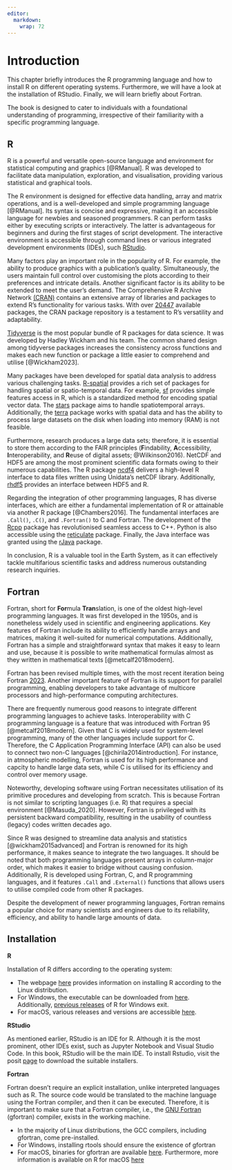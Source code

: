 ```yaml
---
editor: 
  markdown: 
    wrap: 72
---
```


# Introduction {#chap-intro}

This chapter briefly introduces the R programming language and how to install R 
on different operating systems. Furthermore, we will have a look at the installation 
of RStudio. Finally, we will learn briefly about Fortran. 

The book is designed to cater to individuals with a foundational understanding 
of programming, irrespective of their familiarity with a specific programming language.

## R
<!-- What is R? -->
R is a powerful and versatile open-source language and environment for statistical
computing and graphics [@RManual]. R was developed to facilitate data manipulation,
exploration, and visualisation, providing various statistical and graphical tools.

<!-- What makes R easy? -->
The R environment is designed for effective data handling, array and matrix 
operations, and is a well-developed and simple programming language [@RManual]. 
Its syntax is concise and expressive, making it an accessible language for 
newbies and seasoned programmers. R can perform tasks either by executing scripts
or interactively. The latter is advantageous for beginners and during the first 
stages of script development. The interactive environment is accessible through 
command lines or various integrated development environments (IDEs), such [RStudio](https://posit.co/products/open-source/rstudio/).


Many factors play an important role in the popularity of R. For example, the 
ability to produce graphics with a publication's quality. Simultaneously, the 
users maintain full control over customising the plots according to their 
preferences and intricate details. Another significant factor is its ability 
to be extended to meet the user's demand. The Comprehensive R Archive Network 
[(CRAN)](https://cran.r-project.org/) contains an extensive array of libraries 
and packages to extend R's functionality for various tasks. With over 
[20447](https://cran.r-project.org/web/packages/) available packages, the 
CRAN package repository is a testament to R's versatility and adaptability.

<!-- Examples of R in Data science -->
[Tidyverse](https://www.tidyverse.org/) is the most popular bundle of R packages
for data science. It was developed by Hadley Wickham and his team. The common 
shared design among tidyverse packages increases the consistency across functions
and makes each new function or package a little easier to comprehend and utilise [@Wickham2023].

<!-- Examples of R in Spatial data analysis -->
Many packages have been developed for spatial data analysis to address various 
challenging tasks. [R-spatial](https://r-spatial.org) provides a rich set of 
packages for handling spatial or spatio-temporal data. For example, [sf](https://cran.r-project.org/web/packages/sf/index.html) provides simple features
access in R, which is a standardized method for encoding spatial vector data. The [stars](https://cran.r-project.org/web/packages/stars/index.html) package aims 
to handle spatiotemporal arrays. Additionally, the 
[terra](https://cran.r-project.org/web/packages/terra/index.html) 
package works with spatial data and has the ability to process large datasets on
the disk when loading into memory (RAM) is not feasible.

<!-- hdf5 and ncdf4 -->
Furthermore, research produces a large data sets; therefore, it is essential to 
store them according to the FAIR principles (**F**indability, **A**ccessibility, 
**I**nteroperability, and **R**euse of digital assets; @Wilkinson2016). NetCDF 
and HDF5 are among the most prominent scientific data formats owing to their 
numerous capabilities. The R package 
[ncdf4](https://cran.r-project.org/web/packages/ncdf4/index.html) delivers a 
high-level R interface to data files written using Unidata's netCDF library. 
Additionally, [rhdf5](https://bioconductor.org/packages/release/bioc/html/rhdf5.html) 
provides an interface between HDF5 and R.

<!-- Interpolatable with Python C, C++, Fortran -->

Regarding the integration of other programming languages, R has diverse interfaces,
which are either a fundamental implementation of R or attainable via another R 
package [@Chambers2016]. The fundamental interfaces are `.Call()`, `.C()`, and 
`.Fortran()` to C and Fortran. The development of the 
[Rcpp](https://cran.r-project.org/web/packages/Rcpp/index.html) package has 
revolutionised seamless access to C++. Python is also accessible using the [reticulate](https://cran.r-project.org/web/packages/reticulate/index.html) package.
Finally, the Java interface was granted using the 
[rJava](https://cran.r-project.org/web/packages/rJava/index.html) package. 


In conclusion, R is a valuable tool in the Earth System, as it can effectively 
tackle multifarious scientific tasks and address numerous outstanding research 
inquiries.

## Fortran 

Fortran, short for **For**mula **Tran**slation, is one of the oldest high-level 
programming languages. It was first developed in the 1950s, and is nonetheless widely 
used in scientific and engineering applications. Key features of Fortran include 
its ability to efficiently handle arrays and matrices, making it well-suited for 
numerical computations. Additionally, Fortran has a simple and straightforward 
syntax that makes it easy to learn and use, because it is possible to write 
mathematical formulas almost as they written in mathematical texts [@metcalf2018modern]. 

Fortran has been revised multiple times, with the most recent iteration being Fortran [2023](https://wg5-fortran.org/f2023.html). Another important feature of Fortran 
is its support for parallel programming, enabling developers to take advantage of 
multicore processors and high-performance computing architectures.

There are frequently numerous good reasons to integrate different programming languages 
to achieve tasks. Interoperability with C programming language is a feature that 
was introduced with Fortran 95 [@metcalf2018modern]. Given that C is widely used 
for system-level programming, many of the other languages include 
support for C. Therefore, the C Application Programming Interface (API) can also 
be used to connect two non-C languages [@chirila2014introduction]. For instance, 
in atmospheric modelling, Fortran is used for its high performance and capcity to 
handle large data sets, while C is utilised for its efficiency and control over 
memory usage.

Noteworthy, developing software using Fortran necessitates utilisation of its primitive
procedures and developing from scratch. This is because Fortran is not similar to 
scripting languages (i.e. R) that requires a special environment [@Masuda_2020].
However, Fortran is privileged with its persistent backward compatibility, resulting
in the usability of countless (legacy) codes written decades ago.


<!-- why R and Fortran? -->
Since R was designed to streamline data analysis and statistics
[@wickham2015advanced] and Fortran is renowned for its high performance, it makes 
seance to integrate the two languages. It should be noted that both programming 
languages present arrays in column-major order, which makes it easier to bridge 
without causing confusion. Additionally, R is developed using Fortran, C, and R 
programming languages, and it features `.Call` and `.External()` functions that 
allows users to utilise compiled code from other R packages. 

Despite the development of newer programming languages, Fortran remains a popular 
choice for many scientists and engineers due to its reliability, efficiency, 
and ability to handle large amounts of data. 


## Installation

**R**

Installation of R differs according to the operating system:

  - The webpage [here](https://cran.r-project.org/bin/linux/) provides 
  information on installing R according to the Linux distribution.
  - For Windows, the executable can be downloaded from 
  [here](https://cran.r-project.org/bin/windows/base/).
  Additionally, [previous releases](https://cran.r-project.org/bin/windows/base/old/) 
  of R for Windows exit. 
  - For macOS, various releases and versions are accessible 
  [here](https://cran.r-project.org/bin/macosx/).

**RStudio**

As mentioned earlier, RStudio is an IDE for R. Although it is the most prominent,
other IDEs exist, such as Jupyter Notebook and Visual Studio Code. In this book, 
RStudio will be the main IDE. To install Rstudio, visit the posit 
[page](https://posit.co/download/rstudio-desktop/) to download the suitable installers.

**Fortran**

Fortran doesn't require an explicit installation, unlike interpreted languages 
such as R. The source code would be translated to the machine language using the 
Fortran compiler, and then it can be executed. Therefore, it is important to make 
sure that a Fortran compiler, i.e., the [GNU Fortran](https://gcc.gnu.org/fortran/) 
(gfortran) compiler, exists in the working machine. 

  - In the majority of Linux distributions, the GCC compilers, including gfortran, 
  come pre-installed.
  - For Windows, installing rtools should ensure the existence of gfortran
  - For macOS, binaries for gfortran are available [here](https://gcc.gnu.org/wiki/GFortranBinaries). 
  Furthermore, more information is available on R for macOS [here](https://cran.r-project.org/bin/macosx/tools/) 

